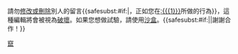 {{{icon|[[File:Information orange.svg|25px]] }}}請勿[[Wikipedia:討論頁指導方針#不能接受的行為|修改或刪除]]別人的留言{{<includeonly>safesubst:</includeonly>#if:{{{1|}}}|，正如您在[[:{{{1}}}]]所做的行為}}，這種編輯將會被視為[[Wikipedia:破壞|破壞]]。如果您想做試驗，請使用[[Wikipedia:沙盒|沙盒]]。{{<includeonly>safesubst:</includeonly>#if:{{{2|}}}|{{{2}}}|謝謝合作！}}<!-- Template:uw-tpv2 --><noinclude>
{{Templatesnotice|series = uw-tpv|max = 3|escalate = yes}}
[[Category:用戶警告模板|竄]]
</noinclude>